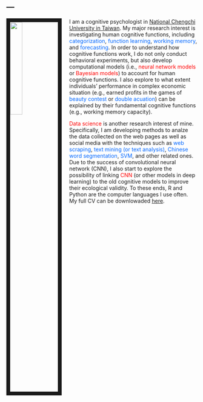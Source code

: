 ---
---

<link rel="stylesheet" href="styles.css" type="text/css">

<img src="IMG_2096.jpg" style="width:25%; border:10px solid; margin-right: 20px" align="left">

I am a cognitive psychologist in [National Chengchi University in Taiwan](http://www.nccu.edu.tw/?locale=en). My major research interest is investigating human cognitive functions, including <font color="#0066FF">categorization</font>, <font color="#0066FF">function learning</font>, <font color="#0066FF">working memory</font>, and <font color="#0066FF">forecasting</font>. In order to understand how cognitive functions work, I do not only conduct behavioral experiments, but also develop computational models (i.e., <font color="#FF0000">neural network models</font> or <font color="#FF0000">Bayesian models</font>) to account for human cognitive functions. I also explore to what extent individuals' performance in complex economic situation (e.g., earned profits in the games of <font color="#0066FF">beauty contest</font> or <font color="#0066FF">double acuation</font>) can be explained by their fundamental cognitive functions (e.g., working memory capacity).

<font color="#FF0000">Data science</font> is another research interest of mine. Specifically, I am developing methods to analze the data collected on the web pages as well as social media with the techniques such as <font color="#0066FF">web scraping</font>, <font color="#0066FF">text mining (or text analysis)</font>, <font color="#0066FF">Chinese word segmentation</font>, <font color="#0066FF">SVM</font>, and other related ones. Due to the success of convolutional neural network (CNN), I also start to explore the possibility of linking <font color="#FF0000">CNN</font> (or other models in deep learning) to the old cognitive models to improve their ecological validity. To these ends, R and Python are the computer languages I use often. My full CV can be downlowaded [here](http://clanlab.dyndns.org/~lxyang/LX-CV-20190105.pdf).